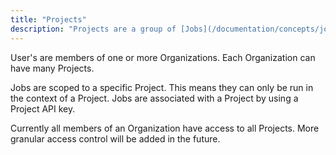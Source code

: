 ```yaml
---
title: "Projects"
description: "Projects are a group of [Jobs](/documentation/concepts/jobs) with [Environments](/documentation/concepts/environments-endpoints)"
---
```


User's are members of one or more Organizations. Each Organization can have many Projects.

Jobs are scoped to a specific Project. This means they can only be run in the context of a Project. Jobs are associated with a Project by using a Project API key.

Currently all members of an Organization have access to all Projects. More granular access control will be added in the future.

